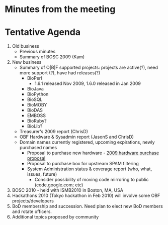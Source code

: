 =Minutes from the meeting=

=Tentative Agenda=
# Old business 
#* Previous minutes
#* Summary of BOSC 2009 (Kam)
# New business
#* Summary of O|B|F supported projects: projects are active(?), need more support (?), have had releases(?)
#** BioPerl
#*** 1.6.1 released Nov 2009, 1.6.0 released in Jan 2009
#** BioJava
#** BioPython
#** BioSQL
#** BioMOBY
#** BioDAS
#** EMBOSS
#** BioRuby?
#** BioLib?
#* Treasurer's 2009 report (ChrisD)
#* OBF Hardware & Sysadmin report (JasonS and ChrisD)
#* Domain names currently registered, upcoming expirations, newly purchased names
#** Proposal to purchase new hardware - [[2009 hardware purchase proposal]]
#** Proposal to purchase box for upstream SPAM filtering
#** System Administration status & coverage report (who, what, issues, future)
#*** Consider possibility of moving code mirroring to public (code.google.com; etc)
# BOSC 2010 - held with ISMB2010 in Boston, MA, USA
# Hackathons 2010 (Tokyo hackathon in Feb 2010) will involve some OBF projects/developers
# BoD membership and succession. Need plan to elect new BoD members and rotate officers.
# Additional topics proposed by community